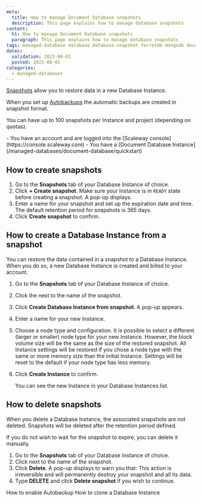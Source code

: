 ```yaml
---
meta:
  title: How to manage Document Database snapshots
  description: This page explains how to manage database snapshots
content:
  h1: How to manage Document Database snapshots
  paragraph: This page explains how to manage database snapshots
tags: managed-database database database-snapshot ferretdb mongodb document
dates:
  validation: 2023-08-01
  posted: 2023-08-01
categories:
  - managed-databases
---
```


[Snapshots](/managed-databases/document-database/how-to/manage-snapshots/) allow you to restore data in a new Database Instance.

When you set up [Autobackups](/managed-databases/document-database/how-to/enable-autobackup/) the automatic backups are created in snapshot format.

You can have up to 100 snapshots per Instance and project (depending on quotas).

<Macro id="iam-requirements" />

<Message type="requirement">
  - You have an account and are logged into the [Scaleway console](https://console.scaleway.com)
  - You have a [Document Database Instance](/managed-databases/document-database/quickstart)
</Message>

## How to create snapshots

1. Go to the **Snapshots** tab of your Database Instance of choice.
2. Click **+ Create snapshot**.
    <Message type="important">
      Make sure your Instance is in `READY` state before creating a snapshot.
    </Message>
    A pop-up displays.
3. Enter a name for your snapshot and set up the expiration date and time.
    <Message type="note">
      The default retention period for snapshots is 365 days.
    </Message>
4. Click **Create snapshot** to confirm.

## How to create a Database Instance from a snapshot

You can restore the data contained in a snapshot to a Database Instance. When you do so, a new Database Instance is created and billed to your account.

1. Go to the **Snapshots** tab of your Database Instance of choice.
2. Click the <Icon name="more" /> next to the name of the snapshot.
3. Click **Create Database Instance from snapshot**. A pop-up appears.
4. Enter a name for your new Instance.
5. Choose a node type and configuration.
    <Message type="important">
      It is possible to select a different (larger or smaller) node type for your new Instance. However, the block volume size will be the same as the size of the restored snapshot. All Instance settings will be restored if you chose a node type with the same or more memory size than the initial Instance. Settings will be reset to the default if your node type has less memory.
    </Message>
6. Click **Create Instance** to confirm.

    You can see the new Instance in your Database Instances list.

## How to delete snapshots

When you delete a Database Instance, the associated snapshots are not deleted. Snapshots will be deleted after the retention period defined.

If you do not wish to wait for the snapshot to expire, you can delete it manually.

1. Go to the **Snapshots** tab of your Database Instance of choice.
2. Click <Icon name="more" /> next to the name of the snapshot.
3. Click **Delete**. A pop-up displays to warn you that:
    <Message type="important">
      This action is irreversible and will permanently destroy your snapshot and all its data.
    </Message>
4. Type **DELETE** and click **Delete snapshot** if you wish to continue.

<Navigation title="See Also">
  <PreviousButton to="/managed-databases/document-database/how-to/enable-autobackup">How to enable Autobackup</PreviousButton>
  <NextButton to="/managed-databases/document-database/how-to/clone-a-database-instance">How to clone a Database Instance</NextButton>
</Navigation>

